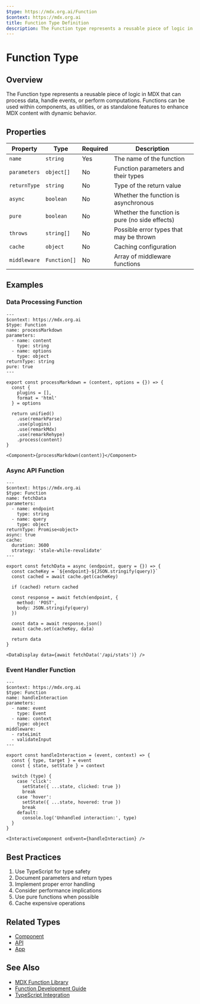 ```yaml
---
$type: https://mdx.org.ai/Function
$context: https://mdx.org.ai
title: Function Type Definition
description: The Function type represents a reusable piece of logic in MDX that can process data, handle events, or perform computations. Functions can be used within components, as utilities, or as standalone features to enhance MDX content with dynamic behavior.
---
```


# Function Type

## Overview

The Function type represents a reusable piece of logic in MDX that can process data, handle events, or perform computations. Functions can be used within components, as utilities, or as standalone features to enhance MDX content with dynamic behavior.

## Properties

| Property | Type | Required | Description |
|----------|------|----------|-------------|
| `name` | `string` | Yes | The name of the function |
| `parameters` | `object[]` | No | Function parameters and their types |
| `returnType` | `string` | No | Type of the return value |
| `async` | `boolean` | No | Whether the function is asynchronous |
| `pure` | `boolean` | No | Whether the function is pure (no side effects) |
| `throws` | `string[]` | No | Possible error types that may be thrown |
| `cache` | `object` | No | Caching configuration |
| `middleware` | `Function[]` | No | Array of middleware functions |

## Examples

### Data Processing Function

```mdx
---
$context: https://mdx.org.ai
$type: Function
name: processMarkdown
parameters:
  - name: content
    type: string
  - name: options
    type: object
returnType: string
pure: true
---

export const processMarkdown = (content, options = {}) => {
  const {
    plugins = [],
    format = 'html'
  } = options

  return unified()
    .use(remarkParse)
    .use(plugins)
    .use(remarkMdx)
    .use(remarkRehype)
    .process(content)
}

<Component>{processMarkdown(content)}</Component>
```

### Async API Function

```mdx
---
$context: https://mdx.org.ai
$type: Function
name: fetchData
parameters:
  - name: endpoint
    type: string
  - name: query
    type: object
returnType: Promise<object>
async: true
cache:
  duration: 3600
  strategy: 'stale-while-revalidate'
---

export const fetchData = async (endpoint, query = {}) => {
  const cacheKey = `${endpoint}-${JSON.stringify(query)}`
  const cached = await cache.get(cacheKey)

  if (cached) return cached

  const response = await fetch(endpoint, {
    method: 'POST',
    body: JSON.stringify(query)
  })

  const data = await response.json()
  await cache.set(cacheKey, data)

  return data
}

<DataDisplay data={await fetchData('/api/stats')} />
```

### Event Handler Function

```mdx
---
$context: https://mdx.org.ai
$type: Function
name: handleInteraction
parameters:
  - name: event
    type: Event
  - name: context
    type: object
middleware:
  - rateLimit
  - validateInput
---

export const handleInteraction = (event, context) => {
  const { type, target } = event
  const { state, setState } = context

  switch (type) {
    case 'click':
      setState({ ...state, clicked: true })
      break
    case 'hover':
      setState({ ...state, hovered: true })
      break
    default:
      console.log('Unhandled interaction:', type)
  }
}

<InteractiveComponent onEvent={handleInteraction} />
```

## Best Practices

1. Use TypeScript for type safety
2. Document parameters and return types
3. Implement proper error handling
4. Consider performance implications
5. Use pure functions when possible
6. Cache expensive operations

## Related Types
- [Component](https://mdx.org.ai/Component)
- [API](https://mdx.org.ai/API)
- [App](https://mdx.org.ai/App)

## See Also
- [MDX Function Library](https://mdx.org.ai/packages/mdxe)
- [Function Development Guide](https://mdx.org.ai/guides/functions)
- [TypeScript Integration](https://mdx.org.ai/guides/typescript)
